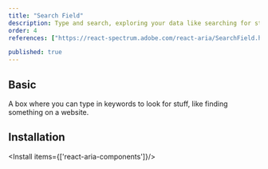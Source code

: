 ```yaml
---
title: "Search Field"
description: Type and search, exploring your data like searching for stars with a telescope, quick and responsive.
order: 4
references: ["https://react-spectrum.adobe.com/react-aria/SearchField.html#props"]

published: true
---
```


## Basic

A box where you can type in keywords to look for stuff, like finding something on a website.
<How toUse="forms/search-field-demo" />

## Installation

<Install items={['react-aria-components']}/>

<SourceCode toShow='search-field'/>
